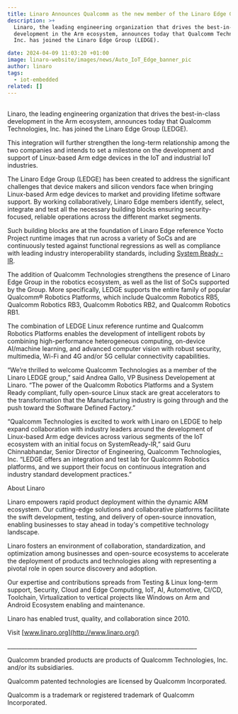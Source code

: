 ```yaml
---
title: Linaro Announces Qualcomm as the new member of the Linaro Edge Group (LEDGE)
description: >+
  Linaro, the leading engineering organization that drives the best-in-class
  development in the Arm ecosystem, announces today that Qualcomm Technologies,
  Inc. has joined the Linaro Edge Group (LEDGE). 

date: 2024-04-09 11:03:20 +01:00
image: linaro-website/images/news/Auto_IoT_Edge_banner_pic
author: linaro
tags:
  - iot-embedded
related: []
---
```


\
Linaro, the leading engineering organization that drives the best-in-class development in the Arm ecosystem, announces today that Qualcomm Technologies, Inc. has joined the Linaro Edge Group (LEDGE).

This integration will further strengthen the long-term relationship among the two companies and intends to set a milestone on the development and support of Linux-based Arm edge devices in the IoT and industrial IoT industries.

The Linaro Edge Group (LEDGE) has been created to address the significant challenges that device makers and silicon vendors face when bringing Linux-based Arm edge devices to market and providing lifetime software support. By working collaboratively, Linaro Edge members identify, select, integrate and test all the necessary building blocks ensuring security-focused, reliable operations across the different market segments.

Such building blocks are at the foundation of Linaro Edge reference Yocto Project runtime images that run across a variety of SoCs and are continuously tested against functional regressions as well as compliance with leading industry interoperability standards, including [System Ready - IR](https://www.arm.com/architecture/system-architectures/systemready-certification-program/ir).

The addition of Qualcomm Technologies strengthens the presence of Linaro Edge Group in the robotics ecosystem, as well as the list of SoCs supported by the Group. More specifically, LEDGE supports the entire family of popular Qualcomm® Robotics Platforms, which include Qualcomm Robotics RB5, Qualcomm Robotics RB3, Qualcomm Robotics RB2, and Qualcomm Robotics RB1.

The combination of LEDGE Linux reference runtime and Qualcomm Robotics Platforms enables the development of intelligent robots by combining high-performance heterogeneous computing, on-device AI/machine learning, and advanced computer vision with robust security, multimedia, Wi-Fi and 4G and/or 5G cellular connectivity capabilities.

“We’re thrilled to welcome Qualcomm Technologies as a member of the Linaro LEDGE group,” said Andrea Gallo, VP Business Developement at Linaro. “The power of the Qualcomm Robotics Platforms and a System Ready compliant, fully open-source Linux stack are great accelerators to the transformation that the Manufacturing industry is going through and the push toward the Software Defined Factory.”

“Qualcomm Technologies is excited to work with Linaro on LEDGE to help expand collaboration with industry leaders around the development of Linux-based Arm edge devices across various segments of the IoT ecosystem with an initial focus on SystemReady-IR,” said Guru Chinnabhandar, Senior Director of Engineering, Qualcomm Technologies, Inc. “LEDGE offers an integration and test lab for Qualcomm Robotics platforms, and we support their focus on continuous integration and industry standard development practices.”

About Linaro

Linaro empowers rapid product deployment within the dynamic ARM ecosystem. Our cutting-edge solutions and collaborative platforms facilitate the swift development, testing, and delivery of open-source innovation, enabling businesses to stay ahead in today's competitive technology landscape.

Linaro fosters an environment of collaboration, standardization, and optimization among businesses and open-source ecosystems to accelerate the deployment of products and technologies along with representing a pivotal role in open source discovery and adoption.

Our expertise and contributions spreads from Testing & Linux long-term support, Security, Cloud and Edge Computing, IoT, AI, Automotive, CI/CD, Toolchain, Virtualization to vertical projects like Windows on Arm and Android Ecosystem enabling and maintenance.

Linaro has enabled trust, quality, and collaboration since 2010.

Visit [www.linaro.org](http://www.linaro.org/)

\_\_\_\_\_\_\_\_\_\_\_\_\_\_\_\_\_\_\_\_\_\_\_\_\_\_\_\_\_\_\_\_\_\_\_\_\_\_\_\_\_\_\_\_\_\_\_\_\_\_\_\_\_\_\_\_\_\_\_\_\_\_\_\_\_\_\_

Qualcomm branded products are products of Qualcomm Technologies, Inc. and/or its subsidiaries.

Qualcomm patented technologies are licensed by Qualcomm Incorporated.

Qualcomm is a trademark or registered trademark of Qualcomm Incorporated.
